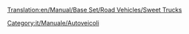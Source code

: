 [[Translation:en/Manual/Base Set/Road Vehicles/Sweet Trucks]]

{{it/Manuale/Set base/Autoveicoli/StatAutoveicoli|nome     = Autocarro caramelle MightyMover
  |img      = en/Manual/Base Set/Road Vehicles/MightyMover Sweet.png
  |prezzo    = 9.596
  |velocità    = 48
  |annuale   = 842
  |ideato = 1935
  |vita     = 15
  |capacità = 17 sacchi di caramelle
}}
{{it/Manuale/Set base/Autoveicoli/StatAutoveicoli|nome     = Autocarro caramelle Powernaught
  |img      = en/Manual/Base Set/Road Vehicles/Powernaught Sweet.png
  |prezzo    = 12.058
  |velocità    = 88
  |annuale   = 1.574
  |ideato = 1979
  |vita     = 15
  |capacità = 19 sacchi di caramelle
}}
{{it/Manuale/Set base/Autoveicoli/StatAutoveicoli|nome     = Autocarro caramelle Wizzowow
  |img      = en/Manual/Base Set/Road Vehicles/Wizzow Sweet.png
  |prezzo    = 12.878
  |velocità    = 112
  |annuale   = 2.250
  |ideato = 2016
  |vita     = 15
  |capacità = 22 sacchi di caramelle
}}
[[Category:it/Manuale/Autoveicoli]]